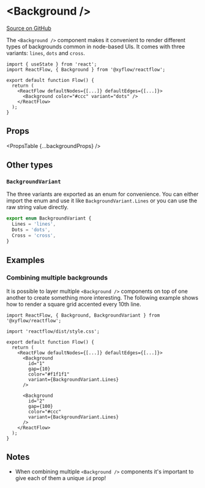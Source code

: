 
# &lt;Background />

[Source on GitHub](https://github.com/wbkd/react-flow/blob/f919cb152dd5a92ec3b4d7e4568ffe099bc2af39/packages/react/src/additional-components/Background/Background.tsx#L19)

The `<Background />` component makes it convenient to render different types of
backgrounds common in node-based UIs. It comes with three variants: `lines`,
`dots` and `cross`.

```tsx
import { useState } from 'react';
import ReactFlow, { Background } from '@xyflow/reactflow';

export default function Flow() {
  return (
    <ReactFlow defaultNodes={[...]} defaultEdges={[...]}>
      <Background color="#ccc" variant="dots" />
    </ReactFlow>
  );
}
```

## Props

<PropsTable {...backgroundProps} />

## Other types

### `BackgroundVariant`

The three variants are exported as an enum for convenience. You can either import
the enum and use it like `BackgroundVariant.Lines` or you can use the raw string
value directly.

```ts
export enum BackgroundVariant {
  Lines = 'lines',
  Dots = 'dots',
  Cross = 'cross',
}
```

## Examples

### Combining multiple backgrounds

It is possible to layer multiple `<Background />` components on top of one another
to create something more interesting. The following example shows how to render a
square grid accented every 10th line.

```tsx
import ReactFlow, { Background, BackgroundVariant } from '@xyflow/reactflow';

import 'reactflow/dist/style.css';

export default function Flow() {
  return (
    <ReactFlow defaultNodes={[...]} defaultEdges={[...]}>
      <Background
        id="1"
        gap={10}
        color="#f1f1f1"
        variant={BackgroundVariant.Lines}
      />

      <Background
        id="2"
        gap={100}
        color="#ccc"
        variant={BackgroundVariant.Lines}
      />
    </ReactFlow>
  );
}
```

## Notes

- When combining multiple `<Background />` components it's important to give each
  of them a unique `id` prop!
